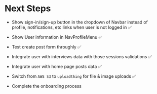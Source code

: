 # Next Steps

- Show sign-in/sign-up button in the dropdown of Navbar instead of profile, notifications, etc links when user is not logged in ✅
- Show User information in NavProfileMenu ✅
- Test create post form throughly ✅
- Integrate user with interviews data with those sessions validations ✅
- Integrate user with home page posts data ✅
- Switch from `AWS S3` to `uploadthing` for file & image uploads ✅

- Complete the onboarding process
